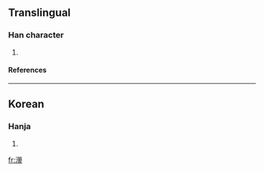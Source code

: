 ==Translingual==
===Han character===
{{Han char|rn=85|rad=水|as=18|sn=21|four=|canj=水火火金 (EFFC)}}
# {{defn|Han|sort=水18}}
====References====
{{Han ref|kx=0663.091|dj=1072.041|hdz=31793.131|uh=7050|ud=28752}}

----
==Korean==
===Hanja===
{{ko-hanja|hangeul=형|eumhun=|rv=hyeong|mr=hyŏng|y=heyng}}
# {{defn|Korean}}

[[fr:灐]]